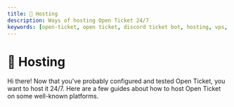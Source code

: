 ```yaml
---
title: 📡 Hosting
description: Ways of hosting Open Ticket 24/7
keywords: [open-ticket, open ticket, discord ticket bot, hosting, vps, pterodactyl, docker, tutorial, guide, article]
---
```

<head>
    <link rel="apple-touch-icon" href="/img/logo_vertical.png"/>
</head>

# 📡 Hosting
Hi there! Now that you've probably configured and tested Open Ticket, you want to host it 24/7. Here are a few guides about how to host Open Ticket on some well-known platforms.

<LinkBlock mode="emoji" emoji="💻" url="/docs/guides/hosting/selfhosted" isdoc="true" name="Selfhosted (Windows, Linux, MacOS)" description="Host Open Ticket on your local computer."></LinkBlock>  
<LinkBlock mode="emoji" emoji="🦇" url="/docs/guides/hosting/pterodactyl" isdoc="true" name="Pterodactyl Panels" description="Host Open Ticket on Pterodactyl based panels."></LinkBlock>  
<LinkBlock mode="emoji" emoji="🌐" url="/docs/guides/hosting/vps" isdoc="true" name="VPS (Using PM2)" description="Host Open Ticket on a VPS using PM2."/>   
<LinkBlock mode="emoji" emoji="🐳" url="/docs/guides/hosting/docker" isdoc="true" name="Docker" description="Deploy Open Ticket using a docker container."/>   
<LinkBlock mode="emoji" emoji="✨" url="/docs/guides/hosting/other" isdoc="true" name="Other" description="Other ways of hosting Open Ticket. (not tested)"/>   